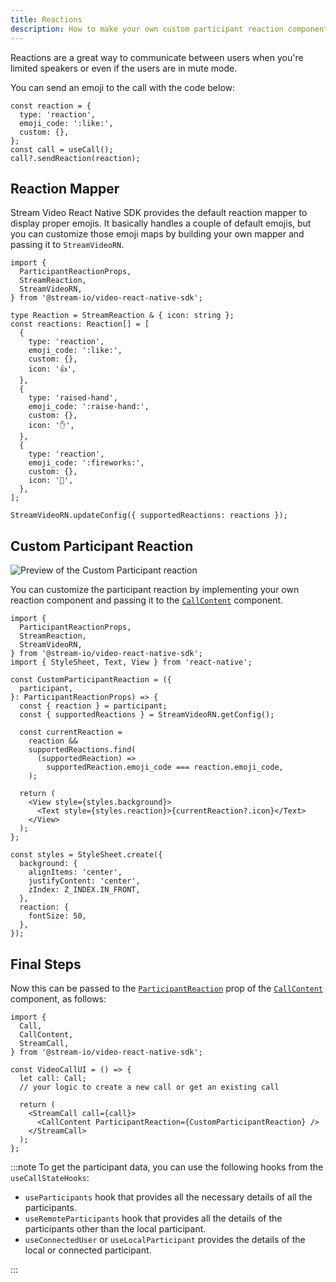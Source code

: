 ```yaml
---
title: Reactions
description: How to make your own custom participant reaction component
---
```


Reactions are a great way to communicate between users when you're limited speakers or even if the users are in mute mode.

You can send an emoji to the call with the code below:

```tsx
const reaction = {
  type: 'reaction',
  emoji_code: ':like:',
  custom: {},
};
const call = useCall();
call?.sendReaction(reaction);
```

## Reaction Mapper

Stream Video React Native SDK provides the default reaction mapper to display proper emojis. It basically handles a couple of default emojis, but you can customize those emoji maps by building your own mapper and passing it to `StreamVideoRN`.

```tsx
import {
  ParticipantReactionProps,
  StreamReaction,
  StreamVideoRN,
} from '@stream-io/video-react-native-sdk';

type Reaction = StreamReaction & { icon: string };
const reactions: Reaction[] = [
  {
    type: 'reaction',
    emoji_code: ':like:',
    custom: {},
    icon: '👍',
  },
  {
    type: 'raised-hand',
    emoji_code: ':raise-hand:',
    custom: {},
    icon: '✋',
  },
  {
    type: 'reaction',
    emoji_code: ':fireworks:',
    custom: {},
    icon: '🎉',
  },
];

StreamVideoRN.updateConfig({ supportedReactions: reactions });
```

## Custom Participant Reaction

![Preview of the Custom Participant reaction](../assets/05-ui-cookbook/09-participant-reaction/participant-reaction-custom.png)

You can customize the participant reaction by implementing your own reaction component and passing it to the [`CallContent`](../../ui-components/call/call-content) component.

```tsx
import {
  ParticipantReactionProps,
  StreamReaction,
  StreamVideoRN,
} from '@stream-io/video-react-native-sdk';
import { StyleSheet, Text, View } from 'react-native';

const CustomParticipantReaction = ({
  participant,
}: ParticipantReactionProps) => {
  const { reaction } = participant;
  const { supportedReactions } = StreamVideoRN.getConfig();

  const currentReaction =
    reaction &&
    supportedReactions.find(
      (supportedReaction) =>
        supportedReaction.emoji_code === reaction.emoji_code,
    );

  return (
    <View style={styles.background}>
      <Text style={styles.reaction}>{currentReaction?.icon}</Text>
    </View>
  );
};

const styles = StyleSheet.create({
  background: {
    alignItems: 'center',
    justifyContent: 'center',
    zIndex: Z_INDEX.IN_FRONT,
  },
  reaction: {
    fontSize: 50,
  },
});
```

## Final Steps

Now this can be passed to the [`ParticipantReaction`](../../ui-components/call/call-content/#participantreaction) prop of the [`CallContent`](../../ui-components/call/call-content) component, as follows:

```tsx {13}
import {
  Call,
  CallContent,
  StreamCall,
} from '@stream-io/video-react-native-sdk';

const VideoCallUI = () => {
  let call: Call;
  // your logic to create a new call or get an existing call

  return (
    <StreamCall call={call}>
      <CallContent ParticipantReaction={CustomParticipantReaction} />
    </StreamCall>
  );
};
```

:::note
To get the participant data, you can use the following hooks from the `useCallStateHooks`:

- `useParticipants` hook that provides all the necessary details of all the participants.
- `useRemoteParticipants` hook that provides all the details of the participants other than the local participant.
- `useConnectedUser` or `useLocalParticipant` provides the details of the local or connected participant.

:::
